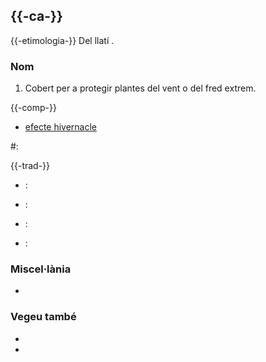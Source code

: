 == {{-ca-}} ==
{{ca-pron}}
{{-etimologia-}} Del llatí {{terme|la|hibernaculum}}.

=== Nom ===
{{ca-nom|m}}

# Cobert per a protegir plantes del vent o del fred extrem.

{{-comp-}}
* [[efecte hivernacle]]
#: {{ex-cit|ca|—Segur que la teva família no... voldrà fer servir aquest lloc? —No, ningú ve a seure a l''''hivernacle''' als matins. —D'acord. |ref=Alice Oseman (trad. Lluís Delgado), ''Heartstopper 2: La meva persona favorita'' (pàg. 340), jul. 2020.}}

{{-trad-}}
{{inici}}
* {{en}}: {{trad|en|conservatory}}
* {{es}}: {{trad|es|invernadero}}
{{mig}}
* {{fr}}: {{trad|fr|serre}}
* {{it}}: {{trad|it|serra}}
{{final}}

=== Miscel·lània ===
* {{ca-sil}}

=== Vegeu també ===
* {{Viquipèdia}}
* {{ca-dicc|diec|gdlc|dnv|dcvb}}
